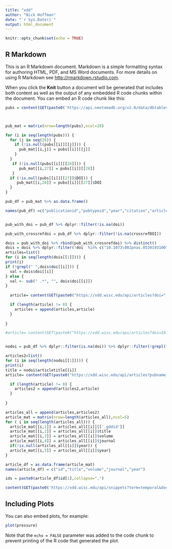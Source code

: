 ```yaml
---
title: "xdd"
author: "Nick Hoffman"
date: "`r Sys.Date()`"
output: html_document
---
```


```r
knitr::opts_chunk$set(echo = TRUE)
```

## R Markdown

This is an R Markdown document. Markdown is a simple formatting syntax for authoring HTML, PDF, and MS Word documents. For more details on using R Markdown see <http://rmarkdown.rstudio.com>.

When you click the **Knit** button a document will be generated that includes both content as well as the output of any embedded R code chunks within the document. You can embed an R code chunk like this:

```r


pubs = content(GET(paste0('https://api.neotomadb.org/v2.0/data/dbtables/publications?count=false&limit=99999&offset=0')))$data



pub_mat = matrix(nrow=length(pubs),ncol=28)

for (i in seq(length(pubs))) {
  for (j in seq(26)) {
    if (!is.null(pubs[[i]][[j]])) {
      pub_mat[[i,j]] = pubs[[i]][[j]]
    }
  }
   if (!is.null(pubs[[i]][[28]])) {
      pub_mat[[i,27]] = pubs[[i]][[28]]
   }
  if (!is.null(pubs[[i]][[27]]$DOI)) {
     pub_mat[[i,28]] = pubs[[i]][[27]]$DOI
  }
}

pub_df = pub_mat %>% as.data.frame()

names(pub_df) =c("publicationid","pubtypeid","year","citation","articletitle","journal","volume","issue","pages","citationnumber","doi","booktitle","numvolumes","edition","volumetitle","seriestitle","seriesvolume","publisher","url","city","state","country","originallanguage","notes","datecreated","datemodified","bibtex","crossrefDOI")


pub_with_doi = pub_df %>% dplyr::filter(!is.na(doi))

pub_with_crossrefdoi = pub_df %>% dplyr::filter(!is.na(crossrefDOI))

dois = pub_with_doi %>% rbind(pub_with_crossrefdoi) %>% distinct()
dois = dois %>% dplyr::filter(!doi  %in% c("10.1073\002pnas.0530193100","10.1073\002pnas.0408315102"))
articles=list()
for (i in seq(length(dois[[1]]))) {
print(i)
if (!grepl(" ",dois$doi[[i]])) {
  val = dois$doi[[i]]
} else {
  val <- sub(" .*", "", dois$doi[[i]])
}
    
  article= content(GET(paste0("https://xdd.wisc.edu/api/articles?doi=",val)))$success$data

  if (length(article) != 0) {
    articles = append(articles,article)
  }
  
}

#article= content(GET(paste0("https://xdd.wisc.edu/api/articles?doi=10.15468/39omei")))$success$data


nodoi = pub_df %>% dplyr::filter(is.na(doi)) %>% dplyr::filter(!grepl("https:",articletitle))

articles2=list()
for (i in seq(length(nodoi[[1]]))) {
print(i)
title = nodoi$articletitle[[i]]
article= content(GET(paste0("https://xdd.wisc.edu/api/articles?pubname_like=",URLencode(title))))$success$data

  if (length(article) != 0) {
    articles2 = append(articles2,article)
  }
  
}

articles_all = append(articles,articles2)
article_mat = matrix(nrow=length(articles_all),ncol=5)
for ( i in seq(length(articles_all))) {
  article_mat[[i,1]] = articles_all[[i]][['_gddid']]
  article_mat[[i,2]] = articles_all[[i]]$title
  article_mat[[i,3]] = articles_all[[i]]$volume
  article_mat[[i,4]] = articles_all[[i]]$journal
  if(!is.null(articles_all[[i]]$year)) {
  article_mat[[i,5]] = articles_all[[i]]$year}
}

article_df = as.data.frame(article_mat)
names(article_df) = c("id","title","volume","journal","year")
```



```r

ids = paste0(article_df$id[1],collapse=",")

content(GET(paste0('https://xdd.wisc.edu/api/snippets?term=temporal&docid=',ids)))$success$data
```
## Including Plots

You can also embed plots, for example:

```r
plot(pressure)
```

Note that the `echo = FALSE` parameter was added to the code chunk to prevent printing of the R code that generated the plot.
